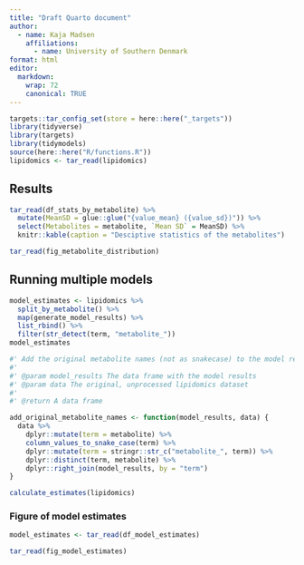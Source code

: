 ```yaml
---
title: "Draft Quarto document"
author:
  - name: Kaja Madsen
    affiliations:
      - name: University of Southern Denmark
format: html
editor:
  markdown: 
    wrap: 72
    canonical: TRUE
---
```



```r
targets::tar_config_set(store = here::here("_targets"))
library(tidyverse)
library(targets)
library(tidymodels)
source(here::here("R/functions.R"))
lipidomics <- tar_read(lipidomics)
```

## Results

```r
tar_read(df_stats_by_metabolite) %>%
  mutate(MeanSD = glue::glue("{value_mean} ({value_sd})")) %>%
  select(Metabolites = metabolite, `Mean SD` = MeanSD) %>%
  knitr::kable(caption = "Desciptive statistics of the metabolites")
```

```r
tar_read(fig_metabolite_distribution)
```

## Running multiple models


```r
model_estimates <- lipidomics %>%
  split_by_metabolite() %>%
  map(generate_model_results) %>%
  list_rbind() %>%
  filter(str_detect(term, "metabolite_"))
model_estimates
```

```r
#' Add the original metabolite names (not as snakecase) to the model results
#'
#' @param model_results The data frame with the model results
#' @param data The original, unprocessed lipidomics dataset
#'
#' @return A data frame

add_original_metabolite_names <- function(model_results, data) {
  data %>%
    dplyr::mutate(term = metabolite) %>%
    column_values_to_snake_case(term) %>%
    dplyr::mutate(term = stringr::str_c("metabolite_", term)) %>%
    dplyr::distinct(term, metabolite) %>%
    dplyr::right_join(model_results, by = "term")
}
```

```r
calculate_estimates(lipidomics)
```

### Figure of model estimates

```r
model_estimates <- tar_read(df_model_estimates)
```

```r
tar_read(fig_model_estimates)
```
